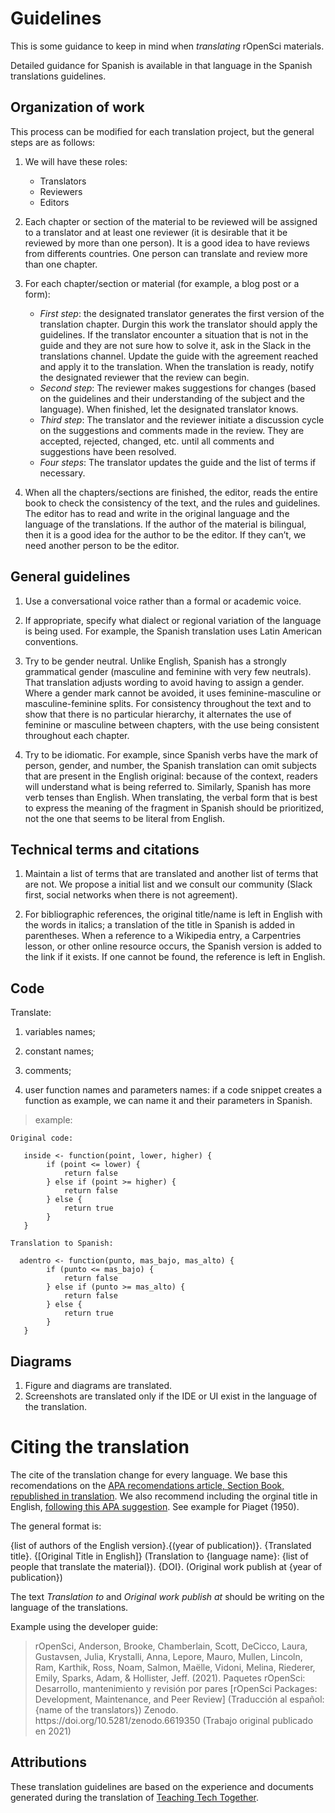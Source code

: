 # Guidelines

This is some guidance to keep in mind when _translating_ rOpenSci materials.

Detailed guidance for Spanish is available in that language in the Spanish translations guidelines.

## Organization of work

This process can be modified for each translation project, but the general steps are as follows:

1. We will have these roles:
    - Translators
    - Reviewers
    - Editors 

2. Each chapter or section of the material to be reviewed will be assigned to a translator and at least one reviewer (it is desirable that it be reviewed by more than one person). It is a good idea to have reviews from differents countries. One person can translate and review more than one chapter.

3. For each chapter/section or material (for example, a blog post or a form):

   - _First step_: the designated translator generates the first version of the translation chapter. Durgin this work the translator should apply the guidelines. If the translator encounter a situation that is not in the guide and they are not sure how to solve it, ask in the Slack in the translations channel.  Update the guide with the agreement reached and apply it to the translation. When the translation is ready, notify the designated reviewer that the review can begin.
   - _Second step_: The reviewer makes suggestions for changes (based on the guidelines and their understanding of the subject and the language). When finished, let the designated translator knows.
   - _Third step_: The translator and the reviewer initiate a discussion cycle on the suggestions and comments made in the review. They are accepted, rejected, changed, etc. until all comments and suggestions have been resolved.  
   - _Four steps_: The translator updates the guide and the list of terms if necessary.

4. When all the chapters/sections are finished, the editor, reads the entire book to check the consistency of the text, and the rules and guidelines. The editor has to read and write in the original language and the language of the translations. If the author of the material is bilingual, then it is a good idea for the author to be the editor. If they can't, we need another person to be the editor.

## General guidelines

1.  Use a conversational voice rather than a formal or academic voice.

2.  If appropriate, specify what dialect or regional variation of the language is being used.
    For example, the Spanish translation uses Latin American conventions.

3.  Try to be gender neutral.
    Unlike English, Spanish has a strongly grammatical gender (masculine and feminine with very few neutrals).
    That translation adjusts wording to avoid having to assign a gender.
    Where a gender mark cannot be avoided,
    it uses feminine-masculine or masculine-feminine splits.
    For consistency throughout the text and to show that there is no particular hierarchy,
    it alternates the use of feminine or masculine between chapters,
    with the use being consistent throughout each chapter.

4.  Try to be idiomatic.
    For example,
    since Spanish verbs have the mark of person, gender, and number,
    the Spanish translation can omit subjects that are present in the English original:
    because of the context, readers will understand what is being referred to.
    Similarly,
    Spanish has more verb tenses than English.
    When translating,
    the verbal form that is best to express the meaning of the fragment in Spanish should be prioritized,
    not the one that seems to be literal from English.

## Technical terms and citations

1.  Maintain a list of terms that are translated and another list of terms that are not.
    We propose a initial list and we consult our community (Slack first, social networks when there is not agreement).

2.  For bibliographic references,
    the original title/name is left in English with the words in italics;
    a translation of the title in Spanish is added in parentheses.
    When a reference to a Wikipedia entry, a Carpentries lesson, or other online resource occurs,
    the Spanish version is added to the link if it exists.
    If one cannot be found, the reference is left in English.
    
## Code

Translate:

1. variables names;

2. constant names;

3. comments;

4. user function names and parameters names: if a code snippet creates a function as example, we can name it and their parameters in Spanish. 

> example:
    
    Original code:
    
       inside <- function(point, lower, higher) {
            if (point <= lower) {
                return false
            } else if (point >= higher) {
                return false
            } else {
                return true
            }
       }
        
    Translation to Spanish:

      adentro <- function(punto, mas_bajo, mas_alto) {
            if (punto <= mas_bajo) {
                return false
            } else if (punto >= mas_alto) {
                return false
            } else {
                return true
            }
       }
   
## Diagrams

1. Figure and diagrams are translated.
2. Screenshots are translated only if the IDE or UI exist in the language of the translation.

# Citing the translation

The cite of the translation change for every language.  We base this recomendations on the [APA recomendations article, Section Book, republished in translation](https://apastyle.apa.org/blog/citing-translated-works). We also recommend including the orginal title in English, [following this APA suggestion](https://writeanswers.royalroads.ca/faq/199295). See example for Piaget (1950).

The general format is:

{list of authors of the English version}.{(year of publication)}. {Translated title}. {[Original Title in English]} (Translation to {language name}: {list of people that translate the material}). {DOI}. (Original work publish at {year of publication})

The text _Translation to_ and _Original work publish at_ should be writing on the language of the translations.

Example using the developer guide:

> rOpenSci, Anderson, Brooke, Chamberlain, Scott, DeCicco, Laura, Gustavsen, Julia, Krystalli, Anna, Lepore, Mauro, Mullen, Lincoln, Ram, Karthik, Ross, Noam, Salmon, Maëlle, Vidoni, Melina, Riederer, Emily, Sparks, Adam, & Hollister, Jeff. (2021). Paquetes rOpenSci: Desarrollo, mantenimiento y revisión por pares [rOpenSci Packages: Development, Maintenance, and Peer Review] (Traducción al español: {name of the translators}) Zenodo. https://doi.org/10.5281/zenodo.6619350 (Trabajo original publicado en 2021)
  
  
## Attributions

These translation guidelines are based on the experience and documents generated during the translation of [Teaching Tech Together](https://github.com/gvwilson/teachtogether.tech/blob/main/README.md).
